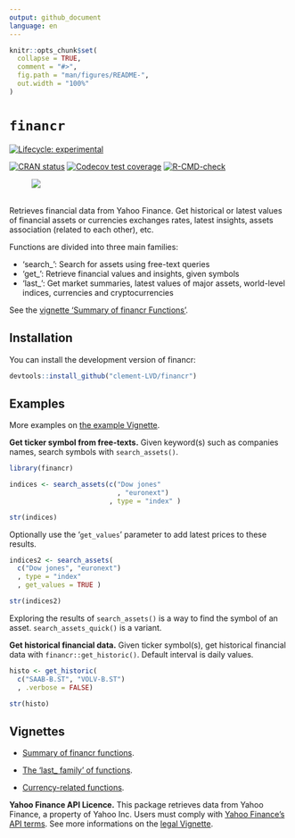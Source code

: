 ```yaml
---
output: github_document
language: en
---
```


```r
knitr::opts_chunk$set(
  collapse = TRUE,
  comment = "#>",
  fig.path = "man/figures/README-",
  out.width = "100%"
)

```

# `financr`

<!-- badges: start -->
[![Lifecycle: experimental](https://img.shields.io/badge/lifecycle-experimental-orange.svg)](https://lifecycle.r-lib.org/articles/stages.html#experimental)

[![CRAN status](https://www.r-pkg.org/badges/version/financr)](https://CRAN.R-project.org/package=financr)
[![Codecov test coverage](https://codecov.io/gh/Clement-LVD/financr/graph/badge.svg)](https://app.codecov.io/gh/Clement-LVD/financr)
[![R-CMD-check](https://github.com/Clement-LVD/financr/actions/workflows/R-CMD-check.yaml/badge.svg)](https://github.com/Clement-LVD/financr/actions/workflows/R-CMD-check.yaml)
<!-- badges: end -->

![ ](https://img.shields.io/badge/Package-bold?style=flat&logoColor=black&logoSize=2&label=R&labelColor=black&color=green)

Retrieves financial data from Yahoo Finance. Get historical or latest values of financial assets or currencies exchanges rates, latest insights, assets association (related to each other), etc.

Functions are divided into three main families:

- 'search_': Search for assets using free-text queries
- 'get_': Retrieve financial values and insights, given symbols
- 'last_': Get market summaries, latest values of major assets, world-level indices, currencies and cryptocurrencies

See the [vignette 'Summary of financr Functions'](https://clement-lvd.github.io/financr/articles/Functions_summary.html).
          
## Installation

You can install the development version of financr:

``` r
devtools::install_github("clement-LVD/financr")
```

## Examples

More examples on [the example Vignette](https://clement-lvd.github.io/financr/articles/example.html).

**Get ticker symbol from free-texts.** Given keyword(s) such as companies names, search symbols with `search_assets()`.

```r
library(financr)

indices <- search_assets(c("Dow jones"
                           , "euronext")
                         , type = "index" )

str(indices)
```


Optionally use the '`get_values`' parameter to add latest prices to these results.

```r
indices2 <- search_assets(
  c("Dow jones", "euronext")
  , type = "index"
  , get_values = TRUE )

str(indices2)
```

Exploring the results of `search_assets()` is a way to find the symbol of an asset. `search_assets_quick()` is a variant.

**Get historical financial data.**  Given ticker symbol(s), get historical financial data with `financr::get_historic()`. Default interval is daily values.

```r
histo <- get_historic(
  c("SAAB-B.ST", "VOLV-B.ST")
  , .verbose = FALSE)

str(histo)

```

 
## Vignettes

- [Summary of financr functions](https://clement-lvd.github.io/financr/articles/Functions_summary.html).

- [The 'last_ family' of functions](https://clement-lvd.github.io/financr/articles/last_family.html).

- [Currency-related functions](https://clement-lvd.github.io/financr/articles/currencies.html).
 

**Yahoo Finance API Licence.** This package retrieves data from Yahoo Finance, a property of Yahoo Inc. Users must comply with [Yahoo Finance's API terms](https://legal.yahoo.com/us/en/yahoo/terms/product-atos/apiforydn/index.html). See more informations on the [legal Vignette](https://clement-lvd.github.io/financr/articles/About_the_Yahoo_Finance_License.html).
